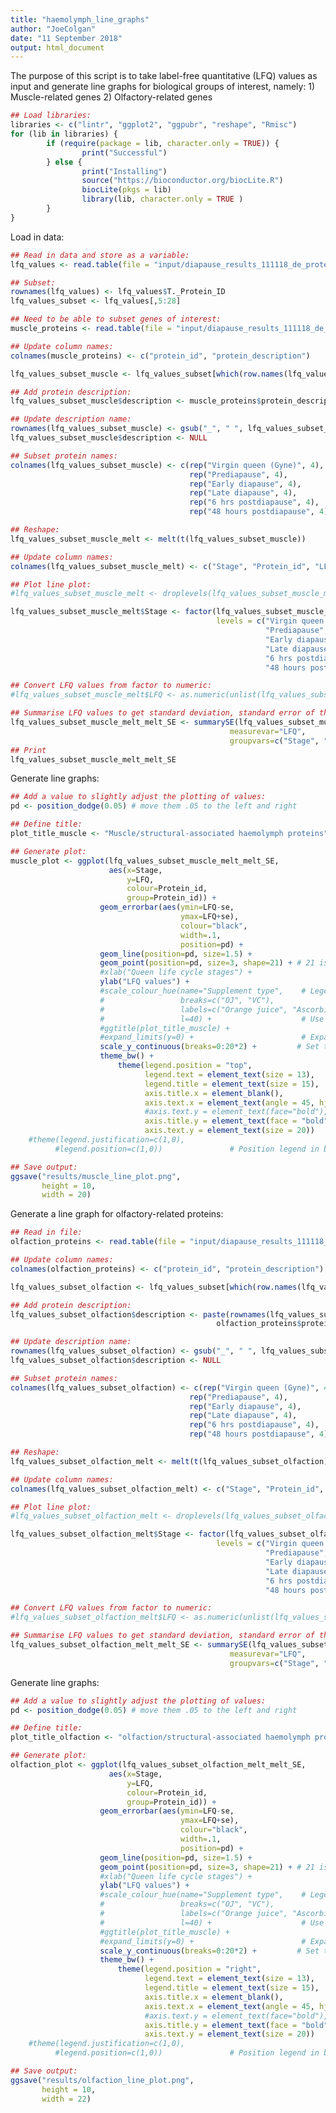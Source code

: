 ```yaml
---
title: "haemolymph_line_graphs"
author: "JoeColgan"
date: "11 September 2018"
output: html_document
---
```


The purpose of this script is to take label-free quantitative (LFQ) values as input and generate line graphs for biological groups of interest, namely:
1) Muscle-related genes
2) Olfactory-related genes

```r
## Load libraries:
libraries <- c("lintr", "ggplot2", "ggpubr", "reshape", "Rmisc")
for (lib in libraries) {
        if (require(package = lib, character.only = TRUE)) {
                print("Successful")
        } else {
                print("Installing")
                source("https://bioconductor.org/biocLite.R")
                biocLite(pkgs = lib)
                library(lib, character.only = TRUE )
        }
}
```

Load in data:

```r
## Read in data and store as a variable:
lfq_values <- read.table(file = "input/diapause_results_111118_de_proteins_input_for_boxplots.txt", header = TRUE)

## Subset:
rownames(lfq_values) <- lfq_values$T._Protein_ID
lfq_values_subset <- lfq_values[,5:28]

## Need to be able to subset genes of interest:
muscle_proteins <- read.table(file = "input/diapause_results_111118_de_proteins_input_for_boxplots.cuticular_musclular.txt", header = FALSE)

## Update column names:
colnames(muscle_proteins) <- c("protein_id", "protein_description")

lfq_values_subset_muscle <- lfq_values_subset[which(row.names(lfq_values_subset) %in% muscle_proteins$protein_id), ]

## Add protein description:
lfq_values_subset_muscle$description <- muscle_proteins$protein_description

## Update description name:
rownames(lfq_values_subset_muscle) <- gsub("_", " ", lfq_values_subset_muscle$description)
lfq_values_subset_muscle$description <- NULL

## Subset protein names:
colnames(lfq_values_subset_muscle) <- c(rep("Virgin queen (Gyne)", 4), 
                                        rep("Prediapause", 4), 
                                        rep("Early diapause", 4),
                                        rep("Late diapause", 4), 
                                        rep("6 hrs postdiapause", 4), 
                                        rep("48 hours postdiapause", 4))

## Reshape:
lfq_values_subset_muscle_melt <- melt(t(lfq_values_subset_muscle))

## Update column names:
colnames(lfq_values_subset_muscle_melt) <- c("Stage", "Protein_id", "LFQ")

## Plot line plot:
#lfq_values_subset_muscle_melt <- droplevels(lfq_values_subset_muscle_melt)

lfq_values_subset_muscle_melt$Stage <- factor(lfq_values_subset_muscle_melt$Stage, 
                                              levels = c("Virgin queen (Gyne)", 
                                                         "Prediapause", 
                                                         "Early diapause", 
                                                         "Late diapause", 
                                                         "6 hrs postdiapause", 
                                                         "48 hours postdiapause"))

## Convert LFQ values from factor to numeric:
#lfq_values_subset_muscle_melt$LFQ <- as.numeric(unlist(lfq_values_subset_muscle_melt$LFQ))

## Summarise LFQ values to get standard deviation, standard error of the mean and a default (95%) confidence interval:      
lfq_values_subset_muscle_melt_melt_SE <- summarySE(lfq_values_subset_muscle_melt, 
                                                 measurevar="LFQ", 
                                                 groupvars=c("Stage", "Protein_id"))
## Print
lfq_values_subset_muscle_melt_melt_SE

```

Generate line graphs:

```r
## Add a value to slightly adjust the plotting of values:
pd <- position_dodge(0.05) # move them .05 to the left and right

## Define title:
plot_title_muscle <- "Muscle/structural-associated haemolymph proteins"

## Generate plot:
muscle_plot <- ggplot(lfq_values_subset_muscle_melt_melt_SE, 
                      aes(x=Stage, 
                          y=LFQ, 
                          colour=Protein_id, 
                          group=Protein_id)) + 
                    geom_errorbar(aes(ymin=LFQ-se, 
                                      ymax=LFQ+se), 
                                      colour="black", 
                                      width=.1, 
                                      position=pd) +
                    geom_line(position=pd, size=1.5) +
                    geom_point(position=pd, size=3, shape=21) + # 21 is filled circle
                    #xlab("Queen life cycle stages") +
                    ylab("LFQ values") +
                    #scale_colour_hue(name="Supplement type",    # Legend label, use darker colors
                    #                 breaks=c("OJ", "VC"),
                    #                 labels=c("Orange juice", "Ascorbic acid"),
                    #                 l=40) +                    # Use darker colors, lightness=40
                    #ggtitle(plot_title_muscle) +
                    #expand_limits(y=0) +                        # Expand y range
                    scale_y_continuous(breaks=0:20*2) +         # Set tick every 4
                    theme_bw() +
                        theme(legend.position = "top",
                              legend.text = element_text(size = 13),
                              legend.title = element_text(size = 15),
                              axis.title.x = element_blank(),
                              axis.text.x = element_text(angle = 45, hjust = 1, size=20, face="bold"),
                              #axis.text.y = element_text(face="bold"),
                              axis.title.y = element_text(face = "bold", size = 20),
                              axis.text.y = element_text(size = 20))
    #theme(legend.justification=c(1,0),
          #legend.position=c(1,0))               # Position legend in bottom right

## Save output:
ggsave("results/muscle_line_plot.png", 
       height = 10, 
       width = 20)

```

Generate a line graph for olfactory-related proteins:

```r
## Read in file:
olfaction_proteins <- read.table(file = "input/diapause_results_111118_de_proteins_input_for_boxplots.olfaction_proteins.txt", header = FALSE)

## Update column names:
colnames(olfaction_proteins) <- c("protein_id", "protein_description")

lfq_values_subset_olfaction <- lfq_values_subset[which(row.names(lfq_values_subset) %in% olfaction_proteins$protein_id), ]

## Add protein description:
lfq_values_subset_olfaction$description <- paste(rownames(lfq_values_subset_olfaction), 
                                              olfaction_proteins$protein_description, sep =" ")

## Update description name:
rownames(lfq_values_subset_olfaction) <- gsub("_", " ", lfq_values_subset_olfaction$description)
lfq_values_subset_olfaction$description <- NULL

## Subset protein names:
colnames(lfq_values_subset_olfaction) <- c(rep("Virgin queen (Gyne)", 4), 
                                        rep("Prediapause", 4), 
                                        rep("Early diapause", 4),
                                        rep("Late diapause", 4), 
                                        rep("6 hrs postdiapause", 4), 
                                        rep("48 hours postdiapause", 4))

## Reshape:
lfq_values_subset_olfaction_melt <- melt(t(lfq_values_subset_olfaction))

## Update column names:
colnames(lfq_values_subset_olfaction_melt) <- c("Stage", "Protein_id", "LFQ")

## Plot line plot:
#lfq_values_subset_olfaction_melt <- droplevels(lfq_values_subset_olfaction_melt)

lfq_values_subset_olfaction_melt$Stage <- factor(lfq_values_subset_olfaction_melt$Stage, 
                                              levels = c("Virgin queen (Gyne)", 
                                                         "Prediapause", 
                                                         "Early diapause", 
                                                         "Late diapause", 
                                                         "6 hrs postdiapause", 
                                                         "48 hours postdiapause"))

## Convert LFQ values from factor to numeric:
#lfq_values_subset_olfaction_melt$LFQ <- as.numeric(unlist(lfq_values_subset_olfaction_melt$LFQ))

## Summarise LFQ values to get standard deviation, standard error of the mean and a default (95%) confidence interval:      
lfq_values_subset_olfaction_melt_melt_SE <- summarySE(lfq_values_subset_olfaction_melt, 
                                                 measurevar="LFQ", 
                                                 groupvars=c("Stage", "Protein_id"))

```

Generate line graphs:

```r
## Add a value to slightly adjust the plotting of values:
pd <- position_dodge(0.05) # move them .05 to the left and right

## Define title:
plot_title_olfaction <- "olfaction/structural-associated haemolymph proteins"

## Generate plot:
olfaction_plot <- ggplot(lfq_values_subset_olfaction_melt_melt_SE, 
                      aes(x=Stage, 
                          y=LFQ, 
                          colour=Protein_id, 
                          group=Protein_id)) + 
                    geom_errorbar(aes(ymin=LFQ-se, 
                                      ymax=LFQ+se), 
                                      colour="black", 
                                      width=.1, 
                                      position=pd) +
                    geom_line(position=pd, size=1.5) +
                    geom_point(position=pd, size=3, shape=21) + # 21 is filled circle
                    #xlab("Queen life cycle stages") +
                    ylab("LFQ values") +
                    #scale_colour_hue(name="Supplement type",    # Legend label, use darker colors
                    #                 breaks=c("OJ", "VC"),
                    #                 labels=c("Orange juice", "Ascorbic acid"),
                    #                 l=40) +                    # Use darker colors, lightness=40
                    #ggtitle(plot_title_muscle) +
                    #expand_limits(y=0) +                        # Expand y range
                    scale_y_continuous(breaks=0:20*2) +         # Set tick every 4
                    theme_bw() +
                        theme(legend.position = "right",
                              legend.text = element_text(size = 13),
                              legend.title = element_text(size = 15),
                              axis.title.x = element_blank(),
                              axis.text.x = element_text(angle = 45, hjust = 1, size=20, face="bold"),
                              #axis.text.y = element_text(face="bold"),
                              axis.title.y = element_text(face = "bold", size = 20),
                              axis.text.y = element_text(size = 20))
    #theme(legend.justification=c(1,0),
          #legend.position=c(1,0))               # Position legend in bottom right

## Save output:
ggsave("results/olfaction_line_plot.png", 
       height = 10, 
       width = 22)

```
